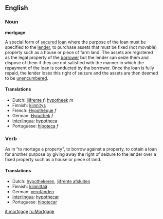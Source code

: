==English==
===Noun===
'''mortgage'''

A special form of [[secured loan]] where the purpose of the loan must be specified to the [[lender]], to purchase assets that must be fixed (not movable) property such as a house or piece of farm land. The assets are registered as the legal property of the [[borrower]] but the lender can seize them and dispose of them if they are not satisfied with the manner in which the repayment of the loan is conducted by the borrower.  Once the loan is fully repaid, the lender loses this right of seizure and the assets are then deemed to be [[unencumbered]].

====Translations====
*Dutch: [[lijfrente]] ''f'', [[hypotheek]] ''m''
*Finnish: [[kiinnitys]]
*French: [[Hypothèque]] ''f''
*German: [[Hypothek]] ''f''
*[[Interlingua]]: [[hypotheca]]
*Portuguese: [[hipoteca]] ''f''

===Verb===
As in "to mortage a property", to borrow against a property, to obtain a loan for another purpose by giving away the right of seizure to the lender over a fixed property such as a house or piece of land.

====Translations====
*Dutch: [[hypothekeren]], [[lijfrente afsluiten]]
*Finnish: [[kiinnittää]]
*German: [[verpfänden]]
*[[Interlingua]]: [[hypothecar]]
*Portuguese: [[hipotecar]]

[[it:mortgage]]
[[ru:Mortgage]]